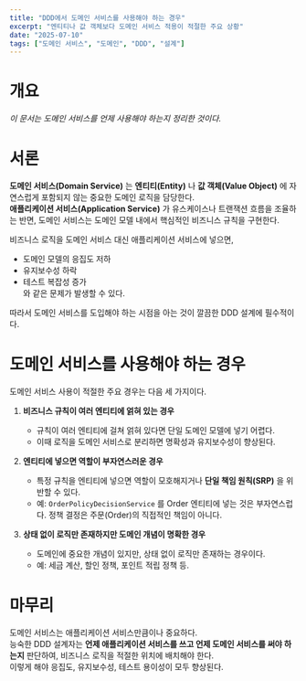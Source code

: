 ```yaml
---
title: "DDD에서 도메인 서비스를 사용해야 하는 경우"
excerpt: "엔티티나 값 객체보다 도메인 서비스 적용이 적절한 주요 상황"
date: "2025-07-10"
tags: ["도메인 서비스", "도메인", "DDD", "설계"]
---
```


# 개요
_이 문서는 도메인 서비스를 언제 사용해야 하는지 정리한 것이다._

# 서론
**도메인 서비스(Domain Service)** 는 **엔티티(Entity)** 나 **값 객체(Value Object)** 에 자연스럽게 포함되지 않는 중요한 도메인 로직을 담당한다.  
**애플리케이션 서비스(Application Service)** 가 유스케이스나 트랜잭션 흐름을 조율하는 반면, 도메인 서비스는 도메인 모델 내에서 핵심적인 비즈니스 규칙을 구현한다.

비즈니스 로직을 도메인 서비스 대신 애플리케이션 서비스에 넣으면,  
- 도메인 모델의 응집도 저하  
- 유지보수성 하락  
- 테스트 복잡성 증가  
와 같은 문제가 발생할 수 있다.

따라서 도메인 서비스를 도입해야 하는 시점을 아는 것이 깔끔한 DDD 설계에 필수적이다.

# 도메인 서비스를 사용해야 하는 경우
도메인 서비스 사용이 적절한 주요 경우는 다음 세 가지이다.

1. **비즈니스 규칙이 여러 엔티티에 얽혀 있는 경우**  
   - 규칙이 여러 엔티티에 걸쳐 얽혀 있다면 단일 도메인 모델에 넣기 어렵다.  
   - 이때 로직을 도메인 서비스로 분리하면 명확성과 유지보수성이 향상된다.

2. **엔티티에 넣으면 역할이 부자연스러운 경우**  
   - 특정 규칙을 엔티티에 넣으면 역할이 모호해지거나 **단일 책임 원칙(SRP)** 을 위반할 수 있다.  
   - 예: `OrderPolicyDecisionService` 를 Order 엔티티에 넣는 것은 부자연스럽다. 정책 결정은 주문(Order)의 직접적인 책임이 아니다.

3. **상태 없이 로직만 존재하지만 도메인 개념이 명확한 경우**  
   - 도메인에 중요한 개념이 있지만, 상태 없이 로직만 존재하는 경우이다.  
   - 예: 세금 계산, 할인 정책, 포인트 적립 정책 등.

# 마무리
도메인 서비스는 애플리케이션 서비스만큼이나 중요하다.  
능숙한 DDD 설계자는 **언제 애플리케이션 서비스를 쓰고 언제 도메인 서비스를 써야 하는지** 판단하여, 비즈니스 로직을 적절한 위치에 배치해야 한다.  
이렇게 해야 응집도, 유지보수성, 테스트 용이성이 모두 향상된다.
